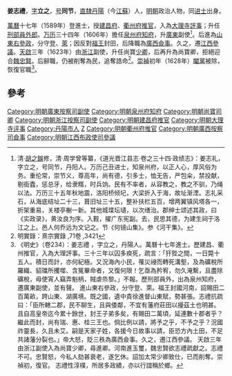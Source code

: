 '''姜志禮'''，[[表字|字]]'''立之'''，[[号|号]]'''同节'''，[[南直隸|直隸]][[丹陽|丹陽]]（今[[江蘇|江蘇]]）人，[[明朝|明朝]]政治人物，同[[进士|进士]]出身。

[[萬曆|萬曆]]十七年（1589年）登進士，授[[建昌府|建昌府]]、[[衢州府|衢州府]][[推官|推官]]，入為[[大理寺|大理寺]][[評事|評事]]；升任[[刑部|刑部]][[員外郎|員外郎]]。[[万历|万历]]三十四年（1606年）擔任[[泉州府|泉州府]][[知府|知府]]，升[[廣東|廣東]]副使<ref>清·[[胡之鋘|胡之鋘]]修，清·周学曾等纂，《道光晋江县志·卷之三十四·政绩志》：姜志礼，字立之，号同节，丹阳人。万历己丑进士，知泉州府，以正人心，厚风俗为务。重伦常，崇节义，尊高年，尚有德，引多士，恤无告，严包籴，禁投献，剔衙蠹，惩总牙，给隶糈，时兵饷。民有不率者，从容教之，教之不驯，乃绳以法。万历三十五年秋地震，洛阳桥倾圮，大梁折入于海，故址渐湮。志礼采石，从海底结址二十三，葺旧址三十五，整补扶栏五百，增两翼镇风塔各一，折架重易，关楼亭榭一新。其他城堞坛壝，以次缮治。郡绅士颂述其政，曰《实政录》，黄汝良为序。入觐，擢广东宪副。去，民思其德，为建生祠于洛江之上。邑人何乔远为文记之。节《何镜山集》。参《河干集》。</ref>。后進為[[山東|山東]][[右參政|右參政]]，分守[[登州|登]]、[[萊州|萊]]；因反對[[福王|福王]]封田，后降職為[[廣西|廣西]][[僉事|僉事]]。久之，遷[[江西|江西]][[參議|參議]]。[[天啟|天啟]]三年（1623年）由[[浙江|浙江]]副使，升任尚寶[[少卿|少卿]]，后再升為尚寶卿，拒絕迎合[[魏忠賢|魏忠賢]]。后辭職，仍被削奪為民，追奪誥命<ref>明實錄：熹宗實錄 ,71卷 ,3421</ref>。[[崇禎|崇禎]]初年（1628年）[[閹黨|閹黨]]被除，恢復官職<ref>《明史》（卷234）：姜志禮 ，字立之，丹陽人。萬曆十七年進士。歷建昌、衢州推官，入為大理評事。三十三年以囚多瘐死，疏言：「犴狴之間，一日斃十五人。積日而計，亦何紀極。又況海內小民，罹災祲而轉死溝壑，及為礦稅所羅織、貂璫所攫噬、含冤畢命者，又復何限！乞亟為矜宥，勿久淹繫，且盡除礦稅，毋使宵人竊弄魁柄，賊虐烝黎。」不報。歷刑部員外，出為泉州知府，遷廣東副使，並有聲。 進山東右參政，分守登、萊。福王封國河南，詔賜田二百萬畝，跨山東、湖廣境。既之國，遺中貴徐進督山東賦，勢甚張。志禮抗疏曰：「臣所轄二郡，民不聊生，且與倭鄰，不宜有藩府莊田以擾茲土也明甚。且自高皇帝迄今累十餘世，封王子弟多矣，有賜田二萬頃，延連數十郡者乎？繼此而封，尚有瑞、惠、桂三王也。倘比例以請，將予之乎，不予之乎？況國祚靈長，久且未艾。嗣是天家子姓，各援今日故事以請，臣恐方內土田，不足共諸藩分裂也。」帝大怒，貶三秩為廣西僉事。久之，遷江西參議。 天啟三年由浙江副使入為尚寶少卿，尋進卿。河南進玉璽，魏忠賢欲志禮疏獻之。志禮不可。忠賢怒，今私人劾甚衰老，遂乞休。詔加太常少卿致仕，已而削奪。崇禎初，復官。 志禮性淳樸，所居多政績，亦以行誼稱於鄉。</ref>。

==參考==
{{reflist}}
{{start box}}
{{s-off}}
{{succession box|[[张应泰|张应泰]]|[[阳思谦|阳思谦]]|[[泉州府|泉州府]][[知府|知府]]|万历三十四年-万历三十九年}}
{{end box}}
{{萬曆十七年己丑科殿試金榜}}
{{DEFAULTSORT:Jiang姜}}

[[Category:明朝廣東按察司副使|Category:明朝廣東按察司副使]]
[[Category:明朝泉州府知府|Category:明朝泉州府知府]]
[[Category:明朝尚寶司卿|Category:明朝尚寶司卿]]
[[Category:明朝浙江按察司副使|Category:明朝浙江按察司副使]]
[[Category:明朝建昌府推官|Category:明朝建昌府推官]]
[[Category:明朝大理寺评事|Category:明朝大理寺评事]]
[[Category:丹陽市人|Category:丹陽市人]]
[[Category:姜姓|Z]]
[[Category:明朝衢州府推官|Category:明朝衢州府推官]]
[[Category:明朝廣西按察司僉事|Category:明朝廣西按察司僉事]]
[[Category:明朝江西布政使司參議|Category:明朝江西布政使司參議]]